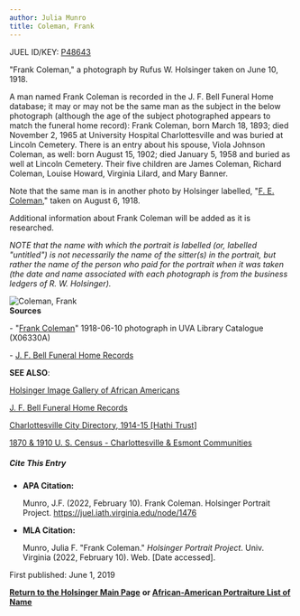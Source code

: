 ```yaml
---
author: Julia Munro
title: Coleman, Frank
---
```

JUEL ID/KEY: [P48643](http://juel.iath.virginia.edu/public_person?person=48643 "P48643")

"Frank Coleman," a photograph by Rufus W. Holsinger taken on June 10, 1918.

A man named Frank Coleman is recorded in the J. F. Bell Funeral Home database; it may or may not be the same man as the subject in the below photograph (although the age of the subject photographed appears to match the funeral home record): Frank Coleman, born March 18, 1893; died November 2, 1965 at University Hospital Charlottesville and was buried at Lincoln Cemetery. There is an entry about his spouse, Viola Johnson Coleman, as well: born August 15, 1902; died January 5, 1958 and buried as well at Lincoln Cemetery. Their five children are James Coleman, Richard Coleman, Louise Howard, Virginia Lilard, and Mary Banner. 

  
Note that the same man is in another photo by Holsinger labelled, "[F. E. Coleman](http://juel.iath.virginia.edu/node/1654 "Coleman, F. E.")," taken on August 6, 1918. 

Additional information about Frank Coleman will be added as it is researched.

_NOTE that the name with which the portrait is labelled (or, labelled "untitled") is not necessarily the name of the sitter(s) in the portrait, but rather the name of the person who paid for the portrait when it was taken (the date and name associated with each photograph is from the business ledgers of R. W. Holsinger)._

![Coleman, Frank](https://iiif.lib.virginia.edu/iiif/uva-lib:1049235/full/1000,1337/0/default.jpg "Coleman, Frank")  
**Sources**

\- "[Frank Coleman](https://search.lib.virginia.edu/catalog/uva-lib:1049235#?c=0&m=0&s=0&cv=0&xywh=-1596%2C-292%2C5981%2C4434 "Coleman, Frank")" 1918-06-10 photograph in UVA Library Catalogue (X06330A) 

\- [J. F. Bell Funeral Home Records](http://www2.vcdh.virginia.edu/afam/raceandplace/perl_scripts/last_names.html) 

**SEE ALSO**:

[Holsinger Image Gallery of African Americans](http://rwholsingerphotos.org/images.php "Holsinger Image Gallery of African Americans")

[J. F. Bell Funeral Home Records](http://www2.vcdh.virginia.edu/afam/raceandplace/perl_scripts/funeral_search.html "J. F. Bell Funeral Home Database")

[Charlottesville City Directory, 1914-15 \[Hathi Trust\]](https://catalog.hathitrust.org/Record/101954103 "Charlottesville City Directory, 1914-15") 

[1870 & 1910 U. S. Census - Charlottesville & Esmont Communities](http://www2.vcdh.virginia.edu/afam/raceandplace/census/search_both.html "1870 & 1910 U. S. Census: Charlottesville and Esmont Communities")

##### **Cite This Entry**

*   **APA Citation:**
    
    Munro, J.F. (2022, February 10). Frank Coleman. Holsinger Portrait Project. https://juel.iath.virginia.edu/node/1476
    
*   **MLA Citation:**
    
    Munro, Julia F. "Frank Coleman." _Holsinger Portrait Project_. Univ. Virginia (2022, February 10). Web. \[Date accessed\].
    

  
First published: June 1, 2019    

[**Return to the Holsinger Main Page**](http://juel.iath.virginia.edu/node/980) **or [African-American Portraiture List of Name](http://juel.iath.virginia.edu/node/996)**